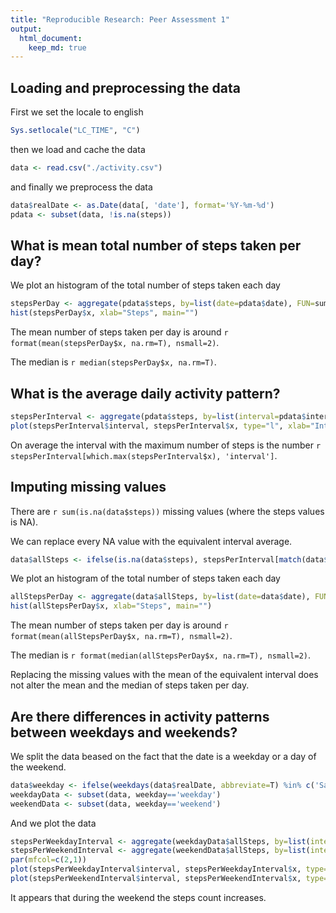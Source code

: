 ```yaml
---
title: "Reproducible Research: Peer Assessment 1"
output: 
  html_document:
    keep_md: true
---
```



## Loading and preprocessing the data

First we set the locale to english
```r
Sys.setlocale("LC_TIME", "C")
```

then we load and cache the data

```r
data <- read.csv("./activity.csv")
```

and finally we preprocess the data

```r
data$realDate <- as.Date(data[, 'date'], format='%Y-%m-%d')
pdata <- subset(data, !is.na(steps))
```

## What is mean total number of steps taken per day?

We plot an histogram of the total number of steps taken each day
```r
stepsPerDay <- aggregate(pdata$steps, by=list(date=pdata$date), FUN=sum)
hist(stepsPerDay$x, xlab="Steps", main="")
```

The mean number of steps taken per day is around `r format(mean(stepsPerDay$x, na.rm=T), nsmall=2)`.

The median is `r median(stepsPerDay$x, na.rm=T)`.


## What is the average daily activity pattern?
```r
stepsPerInterval <- aggregate(pdata$steps, by=list(interval=pdata$interval), FUN=mean)
plot(stepsPerInterval$interval, stepsPerInterval$x, type="l", xlab="Interval", ylab="Steps", main="")
```


On average the interval with the maximum number of steps is the number `r stepsPerInterval[which.max(stepsPerInterval$x), 'interval']`.

## Imputing missing values

There are `r sum(is.na(data$steps))` missing values (where the steps values is NA).

We can replace every NA value with the equivalent interval average.
```r
data$allSteps <- ifelse(is.na(data$steps), stepsPerInterval[match(data$interval, stepsPerInterval$interval), 'x'], data$steps) 
```

We plot an histogram of the total number of steps taken each day
```r
allStepsPerDay <- aggregate(data$allSteps, by=list(date=data$date), FUN=sum)
hist(allStepsPerDay$x, xlab="Steps", main="")
```

The mean number of steps taken per day is around `r format(mean(allStepsPerDay$x, na.rm=T), nsmall=2)`.

The median is `r format(median(allStepsPerDay$x, na.rm=T), nsmall=2)`.

Replacing the missing values with the mean of the equivalent interval does not alter the mean and the median of steps taken per day.

## Are there differences in activity patterns between weekdays and weekends?

We split the data beased on the fact that the date is a weekday or a day of the weekend.
```r
data$weekday <- ifelse(weekdays(data$realDate, abbreviate=T) %in% c('Sat', 'Sun'), 'weekend', 'weekday')
weekdayData <- subset(data, weekday=='weekday')
weekendData <- subset(data, weekday=='weekend')
```
And we plot the data
```r
stepsPerWeekdayInterval <- aggregate(weekdayData$allSteps, by=list(interval=weekdayData$interval), FUN=mean)
stepsPerWeekendInterval <- aggregate(weekendData$allSteps, by=list(interval=weekendData$interval), FUN=mean)
par(mfcol=c(2,1))
plot(stepsPerWeekdayInterval$interval, stepsPerWeekdayInterval$x, type="l", xlab="Interval", ylab="Steps", main="Weekdays")
plot(stepsPerWeekendInterval$interval, stepsPerWeekendInterval$x, type="l", xlab="Interval", ylab="Steps", main="Weekends")

```

It appears that during the weekend the steps count increases.

